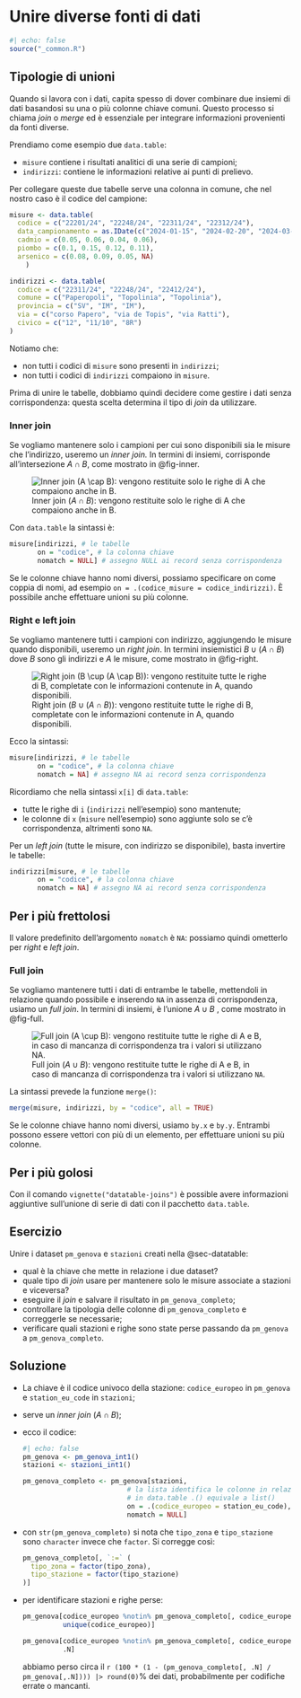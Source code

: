 # Unire diverse fonti di dati {#sec-join}

```r
#| echo: false
source("_common.R")
```

## Tipologie di unioni

Quando si lavora con i dati, capita spesso di dover combinare due insiemi di dati basandosi su una o più colonne chiave comuni. Questo processo si chiama *join* o *merge* ed è essenziale per integrare informazioni provenienti da fonti diverse.

Prendiamo come esempio due `data.table`:

- `misure` contiene i risultati analitici di una serie di campioni;
- `indirizzi`: contiene le informazioni relative ai punti di prelievo.

Per collegare queste due tabelle serve una colonna in comune, che nel nostro caso è il codice del campione:

```r
misure <- data.table(
  codice = c("22201/24", "22248/24", "22311/24", "22312/24"),
  data_campionamento = as.IDate(c("2024-01-15", "2024-02-20", "2024-03-10", "2024-03-10")),
  cadmio = c(0.05, 0.06, 0.04, 0.06),
  piombo = c(0.1, 0.15, 0.12, 0.11),
  arsenico = c(0.08, 0.09, 0.05, NA)
    )

indirizzi <- data.table(
  codice = c("22311/24", "22248/24", "22412/24"),
  comune = c("Paperopoli", "Topolinia", "Topolinia"),
  provincia = c("SV", "IM", "IM"),
  via = c("corso Papero", "via de Topis", "via Ratti"),
  civico = c("12", "11/10", "8R")
)
```

Notiamo che:

- non tutti i codici di `misure` sono presenti in `indirizzi`;
- non tutti i codici di `indirizzi` compaiono in `misure`.

Prima di unire le tabelle, dobbiamo quindi decidere come gestire i dati senza corrispondenza: questa scelta determina il tipo di *join* da utilizzare.

### Inner join {#sec-inner}

Se vogliamo mantenere solo i campioni per cui sono disponibili sia le misure che l'indirizzo, useremo un *inner join.* In termini di insiemi, corrisponde all’intersezione $A \cap B$, come mostrato in @fig-inner.

![Inner join ($A \cap B$): vengono restituite solo le righe di A che compaiono anche in B.](images/inner_join.png){#fig-inner}

Con `data.table` la sintassi è:

```r
misure[indirizzi, # le tabelle
       on = "codice", # la colonna chiave
       nomatch = NULL] # assegno NULL ai record senza corrispondenza
```

Se le colonne chiave hanno nomi diversi, possiamo specificare on come coppia di nomi, ad esempio `on = .(codice_misure = codice_indirizzi)`. È possibile anche effettuare unioni su più colonne.

### Right e left join {#sec-left}

Se vogliamo mantenere tutti i campioni con indirizzo, aggiungendo le misure quando disponibili, useremo un *right join*. In termini insiemistici $B\cup(A\cap B)$ dove $B$ sono gli indirizzi e $A$ le misure, come mostrato in @fig-right.

![Right join ($B \cup (A \cap B)$): vengono restituite tutte le righe di B, completate con le informazioni contenute in A, quando disponibili.](images/right_join.png){#fig-right}

Ecco la sintassi:

```r
misure[indirizzi, # le tabelle
       on = "codice", # la colonna chiave
       nomatch = NA] # assegno NA ai record senza corrispondenza
```

Ricordiamo che nella sintassi `x[i]` di `data.table`:

- tutte le righe di `i` (`indirizzi` nell'esempio) sono mantenute;
- le colonne di `x` (`misure` nell'esempio) sono aggiunte solo se c'è corrispondenza, altrimenti sono `NA`.

Per un *left join* (tutte le misure, con indirizzo se disponibile), basta invertire le tabelle:

```r
indirizzi[misure, # le tabelle
       on = "codice", # la colonna chiave
       nomatch = NA] # assegno NA ai record senza corrispondenza
```

::: {.callout-tip}

## Per i più frettolosi

Il valore predefinito dell'argomento `nomatch` è `NA`: possiamo quindi ometterlo per *right* e *left join*.

:::

### Full join

Se vogliamo mantenere tutti i dati di entrambe le tabelle, mettendoli in relazione quando possibile e inserendo `NA` in assenza di corrispondenza, usiamo un *full join*. In termini di insiemi, è l'unione $A \cup B$ , come mostrato in @fig-full.

![Full join ($A \cup B$): vengono restituite tutte le righe di A e B, in caso di mancanza di corrispondenza tra i valori si utilizzano `NA`.](images/full_join.png){#fig-full}

La sintassi prevede la funzione `merge()`:
```r
merge(misure, indirizzi, by = "codice", all = TRUE)
```

Se le colonne chiave hanno nomi diversi, usiamo `by.x` e `by.y`. Entrambi possono essere vettori con più di un elemento, per effettuare unioni su più colonne.

::: callout-tip
## Per i più golosi

Con il comando `vignette("datatable-joins")` è possible avere informazioni aggiuntive sull'unione di serie di dati con il pacchetto `data.table`.
:::

::: panel-tabset
## Esercizio

Unire i dataset `pm_genova` e `stazioni` creati nella @sec-datatable:

- qual è la chiave che mette in relazione i due dataset?
- quale tipo di *join* usare per mantenere solo le misure associate a stazioni e viceversa?
- eseguire il *join* e salvare il risultato in `pm_genova_completo`;
- controllare la tipologia delle colonne di `pm_genova_completo` e correggerle se necessarie;
- verificare quali stazioni e righe sono state perse passando da `pm_genova` a `pm_genova_completo`.

## Soluzione

- La chiave è il codice univoco della stazione: `codice_europeo` in `pm_genova` e `station_eu_code` in `stazioni`;
- serve un *inner join* ($A \cap B$);
- ecco il codice:

  ```r
  #| echo: false
  pm_genova <- pm_genova_int1()
  stazioni <- stazioni_int1()
  ```

  ```r
  pm_genova_completo <- pm_genova[stazioni,
                            # la lista identifica le colonne in relazione
                            # in data.table .() equivale a list()
                            on = .(codice_europeo = station_eu_code),
                            nomatch = NULL]
  ```
- con `str(pm_genova_completo)` si nota che `tipo_zona` e `tipo_stazione` sono `character` invece che `factor`. Si corregge così:

  ```r
  pm_genova_completo[, `:=` (
    tipo_zona = factor(tipo_zona),
    tipo_stazione = factor(tipo_stazione)
  )]
  ```
- per identificare stazioni e righe perse:

  ```r
  pm_genova[codice_europeo %notin% pm_genova_completo[, codice_europeo],
            unique(codice_europeo)]
  
  pm_genova[codice_europeo %notin% pm_genova_completo[, codice_europeo],
            .N]
  ```
  
  abbiamo perso circa il `r (100 * (1 - (pm_genova_completo[, .N] / pm_genova[,.N]))) |> round(0)`% dei dati, probabilmente per codifiche errate o mancanti.

:::

